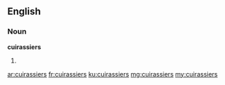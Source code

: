 ==English==

===Noun===
'''cuirassiers'''

# {{plural of|cuirassier}}

[[ar:cuirassiers]]
[[fr:cuirassiers]]
[[ku:cuirassiers]]
[[mg:cuirassiers]]
[[my:cuirassiers]]